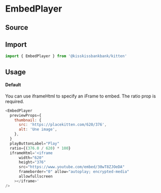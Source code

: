 

<Meta title="Molecules/Embed/EmbedPlayer" component={EmbedPlayer} />

# EmbedPlayer

## Source

<FileUrl filepath={__filename} />

## Import

```js
import { EmbedPlayer } from '@kisskissbankbank/kitten'
```

## Usage

<Canvas>
  <Story name="Default" story={stories.Default} />
</Canvas>

#### Default

You can use iframeHtml to specify an iFrame to embed.
The ratio prop is required.

```js
<EmbedPlayer
  previewProps={
    thumbnail: {
      src: 'https://placekitten.com/620/376',
      alt: 'Une image',
    },
  }
  playButtonLabel="Play"
  ratio={(376.0 / 620) * 100}
  iframeHtml='<iframe
      width="620"
      height="376"
      src="https://www.youtube.com/embed/30wT8ZJOeDA"
      frameborder="0" allow="autoplay; encrypted-media"
      allowfullscreen
    ></iframe>'
/>
```

